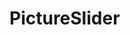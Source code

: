 

<Meta title="Components/PictureSlider" component={PictureSlider} decorators={[withKnobs]}/>

# PictureSlider

<Preview>
    <Story name="Preview">
        <PictureSlider images={[
            'https://github.com/koenoe/cocoen/blob/master/docs/img/after.jpg?raw=true',
            'https://github.com/koenoe/cocoen/blob/master/docs/img/before.jpg?raw=true'
        ]} 
        alts={['test', 'test']}
        offsetLeft={40}
        />
    </Story>
</Preview>